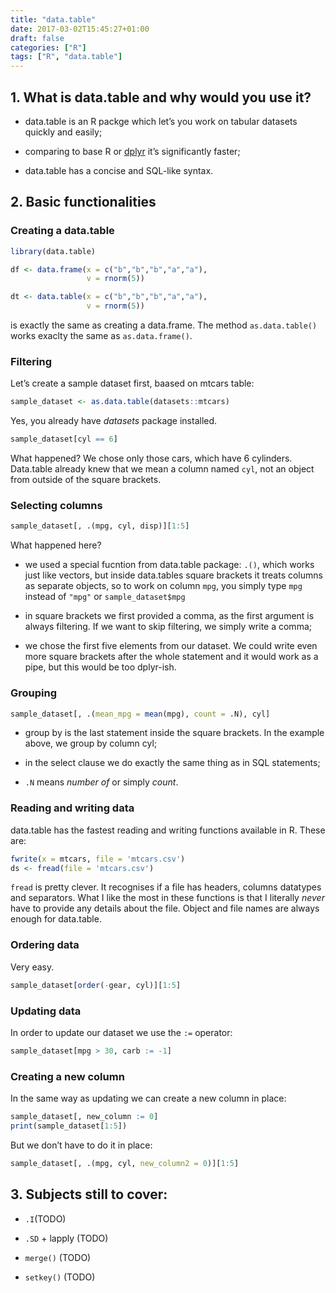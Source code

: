 ```yaml
---
title: "data.table"
date: 2017-03-02T15:45:27+01:00
draft: false
categories: ["R"]
tags: ["R", "data.table"]
---
```


## 1. What is data.table and why would you use it? {#what}

* data.table is an R packge which let's you work on tabular datasets quickly and easily;

* comparing to base R or [dplyr](https://tomis9.github.io/tidyverse/#/dplyr) it's significantly faster;

* data.table has a concise and SQL-like syntax.

## 2. Basic functionalities {#basic}

### Creating a data.table {#creating}

```r
library(data.table)

df <- data.frame(x = c("b","b","b","a","a"),
                 v = rnorm(5))

dt <- data.table(x = c("b","b","b","a","a"),
                 v = rnorm(5))
```

is exactly the same as creating a data.frame. The method `as.data.table()` works exaclty the same as `as.data.frame()`.

### Filtering {#filtering}

Let's create a sample dataset first, baased on mtcars table: 
```r
sample_dataset <- as.data.table(datasets::mtcars)
```
Yes, you already have *datasets* package installed.

```r
sample_dataset[cyl == 6]
```

What happened? We chose only those cars, which have 6 cylinders. Data.table already knew that we mean a column named `cyl`, not an object from outside of the square brackets.

### Selecting columns {#selecting}

```r
sample_dataset[, .(mpg, cyl, disp)][1:5]
```

What happened here?

* we used a special fucntion from data.table package: `.()`, which works just like vectors, but inside data.tables square brackets it treats columns as separate objects, so to work on column `mpg`, you simply type `mpg` instead of `"mpg"` or `sample_dataset$mpg`

* in square brackets we first provided a comma, as the first argument is always filtering. If we want to skip filtering, we simply write a comma;

* we chose the first five elements from our dataset. We could write even more square brackets after the whole statement and it would work as a pipe, but this would be too dplyr-ish.

### Grouping {#grouping}

```r
sample_dataset[, .(mean_mpg = mean(mpg), count = .N), cyl]
```
* group by is the last statement inside the square brackets. In the example above, we group by column cyl;

* in the select clause we do exactly the same thing as in SQL statements;

* `.N` means *number of* or simply *count*.

### Reading and writing data {#reading}

data.table has the fastest reading and writing functions available in R. These are:

```r
fwrite(x = mtcars, file = 'mtcars.csv')
ds <- fread(file = 'mtcars.csv')
```

`fread` is pretty clever. It recognises if a file has headers, columns datatypes and separators. What I like the most in these functions is that I literally *never* have to provide any details about the file. Object and file names are always enough for data.table.

### Ordering data {#ordering}

Very easy.

```r
sample_dataset[order(-gear, cyl)][1:5]
```

### Updating data {#updating}

In order to update our dataset we use the `:=` operator:

```r
sample_dataset[mpg > 30, carb := -1]
```

### Creating a new column {#newcolumn}

In the same way as updating we can create a new column in place:

```r
sample_dataset[, new_column := 0]
print(sample_dataset[1:5])
```

But we don't have to do it in place:

```r
sample_dataset[, .(mpg, cyl, new_column2 = 0)][1:5]
```


## 3. Subjects still to cover: {#todo}

* `.I`(TODO)

* `.SD` + lapply (TODO)

* `merge()` (TODO)

* `setkey()` (TODO)

